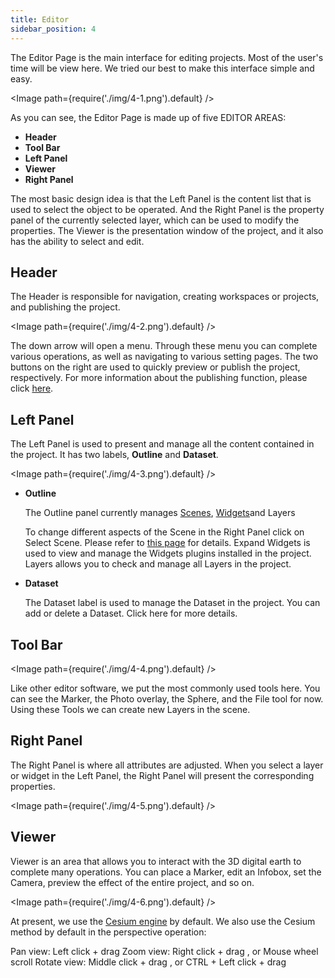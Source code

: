 ```yaml
---
title: Editor
sidebar_position: 4
---
```


The Editor Page is the main interface for editing projects. Most of the user's time will be view here. We tried our best to make this interface simple and easy.

<Image path={require('./img/4-1.png').default} />

As you can see, the Editor Page is made up of five EDITOR AREAS:

 - **Header**
 - **Tool Bar**
 - **Left Panel**
 - **Viewer**
 - **Right Panel**

The most basic design idea is that the Left Panel is the content list that is used to select the object to be operated. And the Right Panel is the property panel of the currently selected layer, which can be used to modify the properties. The Viewer is the presentation window of the project, and it also has the ability to select and edit.

## Header

The Header is responsible for navigation, creating workspaces or projects, and publishing the project.

<Image path={require('./img/4-2.png').default} />

The down arrow will open a menu. 
Through these menu you can complete various operations, as well as navigating to various setting pages. 
The two buttons on the right are used to quickly preview or publish the project, respectively. 
For more information about the publishing function, please click [here](/user-manual/publication/overview).

## Left Panel

The Left Panel is used to present and manage all the content contained in the project. It has two labels, **Outline** and **Dataset**.

<Image path={require('./img/4-3.png').default} />


- **Outline**

    The Outline panel currently manages [Scenes](/user-manual/scene/ideas-of-scene), [Widgets](/user-manual/widget/overview)and Layers

   To change different aspects of the Scene in the Right Panel click on Select Scene. Please refer to [this page](/user-manual/scene/set-up-scene-group-properties) for    details.
    Expand Widgets is used to view and manage the Widgets plugins installed in the project.
    Layers allows you to check and manage all Layers in the project. 

 - **Dataset**

    The Dataset label is used to manage the Dataset in the project. You can add or delete a Dataset. Click here for more details.

## Tool Bar

<Image path={require('./img/4-4.png').default} />

Like other editor software, we put the most commonly used tools here. You can see the Marker, the Photo overlay, the Sphere, and the File tool for now. Using these Tools we can create new Layers in the scene. 

## Right Panel

The Right Panel is where all attributes are adjusted. When you select a layer or widget in the Left Panel, the Right Panel will present the corresponding properties.

<Image path={require('./img/4-5.png').default} />

## Viewer

Viewer is an area that allows you to interact with the 3D digital earth to complete many operations. You can place a Marker, edit an Infobox, set the Camera, preview the effect of the entire project, and so on.

<Image path={require('./img/4-6.png').default} />

At present, we use the [Cesium engine](https://cesium.com/platform/cesiumjs/) by default. We also use the Cesium method by default in the perspective operation:

Pan view: Left click + drag
Zoom view: Right click + drag , or Mouse wheel scroll
Rotate view: Middle click + drag , or CTRL + Left click + drag


